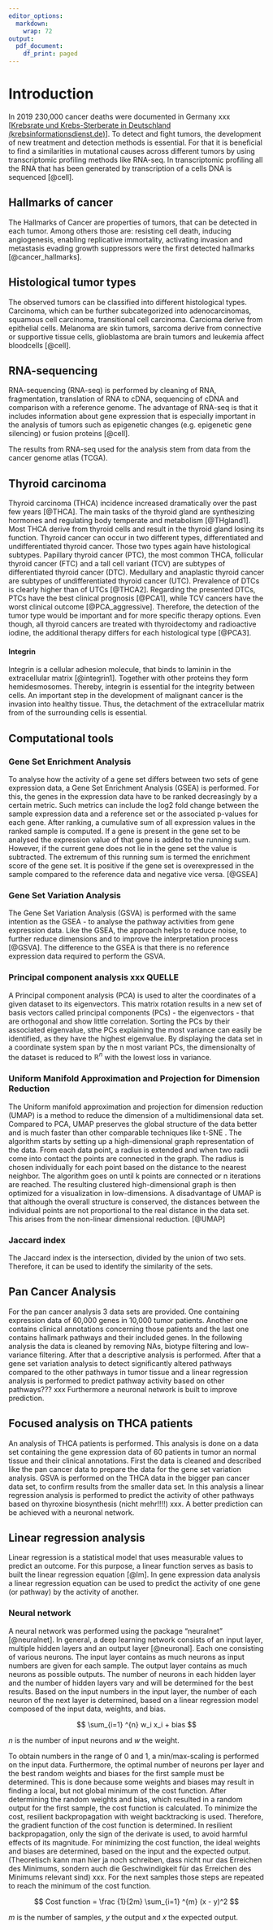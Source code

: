 ```yaml
---
editor_options: 
  markdown: 
    wrap: 72
output:
  pdf_document:
    df_print: paged
---
```


# Introduction

In 2019 230,000 cancer deaths were documented in Germany xxx
\[[Krebsrate und Krebs-Sterberate in Deutschland
(krebsinformationsdienst.de)](https://www.krebsinformationsdienst.de/tumorarten/grundlagen/krebsstatistiken.php)\].
To detect and fight tumors, the development of new treatment and
detection methods is essential. For that it is beneficial to find a
similarities in mutational causes across different tumors by using
transcriptomic profiling methods like RNA-seq. In transcriptomic
profiling all the RNA that has been generated by transcription of a
cells DNA is sequenced [@cell].

## Hallmarks of cancer

The Hallmarks of Cancer are properties of tumors, that can be detected
in each tumor. Among others those are: resisting cell death, inducing
angiogenesis, enabling replicative immortality, activating invasion and
metastasis evading growth suppressors were the first detected hallmarks
[@cancer_hallmarks].

## Histological tumor types

The observed tumors can be classified into different histological types.
Carcinoma, which can be further subcategorized into adenocarcinomas,
squamous cell carcinoma, transitional cell carcinoma. Carcioma derive
from epithelial cells. Melanoma are skin tumors, sarcoma derive from
connective or supportive tissue cells, glioblastoma are brain tumors and
leukemia affect bloodcells [@cell].

## RNA-sequencing

RNA-sequencing (RNA-seq) is performed by cleaning of RNA, fragmentation,
translation of RNA to cDNA, sequencing of cDNA and comparison with a
reference genome. The advantage of RNA-seq is that it includes
information about gene expression that is especially important in the
analysis of tumors such as epigenetic changes (e.g. epigenetic gene
silencing) or fusion proteins [@cell].

The results from RNA-seq used for the analysis stem from data from the
cancer genome atlas (TCGA).

## Thyroid carcinoma

Thyroid carcinoma (THCA) incidence increased dramatically over the past
few years [@THCA]. The main tasks of the thyroid gland are synthesizing
hormones and regulating body temperate and metabolism [@THgland1]. Most
THCA derive from thyroid cells and result in the thyroid gland losing
its function. Thyroid cancer can occur in two different types,
differentiated and undifferentiated thyroid cancer. Those two types
again have histological subtypes. Papillary thyroid cancer (PTC), the
most common THCA, follicular thyroid cancer (FTC) and a tall cell
variant (TCV) are subtypes of differentiated thyroid cancer (DTC).
Medullary and anaplastic thyroid cancer are subtypes of undifferentiated
thyroid cancer (UTC). Prevalence of DTCs is clearly higher than of UTCs
[@THCA2]. Regarding the presented DTCs, PTCs have the best clinical
prognosis [@PCA1], while TCV cancers have the worst clinical outcome
[@PCA_aggressive]. Therefore, the detection of the tumor type would be
important and for more specific therapy options. Even though, all
thyroid cancers are treated with thyroidectomy and radioactive iodine,
the additional therapy differs for each histological type [@PCA3].

#### Integrin

Integrin is a cellular adhesion molecule, that binds to laminin in the
extracellular matrix [@integrin1]. Together with other proteins they
form hemidesmosomes. Thereby, integrin is essential for the integrity
between cells. An important step in the development of malignant cancer
is the invasion into healthy tissue. Thus, the detachment of the
extracellular matrix from of the surrounding cells is essential.

## Computational tools

### Gene Set Enrichment Analysis

To analyse how the activity of a gene set differs between two sets of
gene expression data, a Gene Set Enrichment Analysis (GSEA) is
performed. For this, the genes in the expression data have to be ranked
decreasingly by a certain metric. Such metrics can include the log2 fold
change between the sample expression data and a reference set or the
associated p-values for each gene. After ranking, a cumulative sum of
all expression values in the ranked sample is computed. If a gene is
present in the gene set to be analysed the expression value of that gene
is added to the running sum. However, if the current gene does not lie
in the gene set the value is subtracted. The extremum of this running
sum is termed the enrichment score of the gene set. It is positive if
the gene set is overexpressed in the sample compared to the reference
data and negative vice versa. [@GSEA]

### Gene Set Variation Analysis

The Gene Set Variation Analysis (GSVA) is performed with the same
intention as the GSEA - to analyse the pathway activities from gene
expression data. Like the GSEA, the approach helps to reduce noise, to
further reduce dimensions and to improve the interpretation process
[@GSVA]. The difference to the GSEA is that there is no reference
expression data required to perform the GSVA.

### Principal component analysis xxx QUELLE

A Principal component analysis (PCA) is used to alter the coordinates of
a given dataset to its eigenvectors. This matrix rotation results in a
new set of basis vectors called principal components (PCs) - the
eigenvectors - that are orthogonal and show little correlation. Sorting
the PCs by their associated eigenvalue, sthe PCs explaining the most
variance can easily be identified, as they have the highest eigenvalue.
By displaying the data set in a coordinate system span by the n most
variant PCs, the dimensionalty of the dataset is reduced to
$\mathbb{R}^n$ with the lowest loss in variance.

### Uniform Manifold Approximation and Projection for Dimension Reduction

The Uniform manifold approximation and projection for dimension
reduction (UMAP) is a method to reduce the dimension of a
multidimensional data set. Compared to PCA, UMAP preserves the global
structure of the data better and is much faster than other comparable
techniques like t-SNE \cite{xxx}. The algorithm starts by setting up a
high-dimensional graph representation of the data. From each data point,
a radius is extended and when two radii come into contact the points are
connected in the graph. The radius is chosen individually for each point
based on the distance to the nearest neighbor. The algorithm goes on
until k points are connected or n iterations are reached. The resulting
clustered high-dimensional graph is then optimized for a visualization
in low-dimensions. A disadvantage of UMAP is that although the overall
structure is conserved, the distances between the individual points are
not proportional to the real distance in the data set. This arises from
the non-linear dimensional reduction. [@UMAP]

### Jaccard index

The Jaccard index is the intersection, divided by the union of two sets.
Therefore, it can be used to identify the similarity of the sets.

## Pan Cancer Analysis

For the pan cancer analysis 3 data sets are provided. One containing
expression data of 60,000 genes in 10,000 tumor patients. Another one
contains clinical annotations concerning those patients and the last one
contains hallmark pathways and their included genes. In the following
analysis the data is cleaned by removing NAs, biotype filtering and
low-variance filtering. After that a descriptive analysis is performed.
After that a gene set variation analysis to detect significantly altered
pathways compared to the other pathways in tumor tissue and a linear
regression analysis is performed to predict pathway activity based on
other pathways??? xxx Furthermore a neuronal network is built to improve
prediction.

## Focused analysis on THCA patients

An analysis of THCA patients is performed. This analysis is done on a
data set containing the gene expression data of 60 patients in tumor an
normal tissue and their clinical annotations. First the data is cleaned
and described like the pan cancer data to prepare the data for the gene
set variation analysis. GSVA is performed on the THCA data in the bigger
pan cancer data set, to confirm results from the smaller data set. In
this analysis a linear regression analysis is performed to predict the
activity of other pathways based on thyroxine biosynthesis (nicht
mehr!!!!) xxx. A better prediction can be achieved with a neuronal
network.

## Linear regression analysis

Linear regression is a statistical model that uses measurable values to
predict an outcome. For this purpose, a linear function serves as basis
to built the linear regression equation [@lm]. In gene expression data
analysis a linear regression equation can be used to predict the
activity of one gene (or pathway) by the activity of another.

### Neural network

A neural network was performed using the package "neuralnet"
[@neuralnet]. In general, a deep learning network consists of an input
layer, multiple hidden layers and an output layer [@neuronal]. Each one
consisting of various neurons. The input layer contains as much neurons
as input numbers are given for each sample. The output layer contains as
much neurons as possible outputs. The number of neurons in each hidden
layer and the number of hidden layers vary and will be determined for
the best results. Based on the input numbers in the input layer, the
number of each neuron of the next layer is determined, based on a linear
regression model composed of the input data, weights, and bias.

$$
\sum_{i=1} ^{n} w_i x_i + bias
$$

*n* is the number of input neurons and *w* the weight.

To obtain numbers in the range of 0 and 1, a min/max-scaling is
performed on the input data. Furthermore, the optimal number of neurons
per layer and the best random weights and biases for the first sample
must be determined. This is done because some weights and biases may
result in finding a local, but not global minimum of the cost function.
After determining the random weights and bias, which resulted in a
random output for the first sample, the cost function is calculated. To
minimize the cost, resilient backpropagation with weight backtracking is
used. Therefore, the gradient function of the cost function is
determined. In resilient backpropagation, only the sign of the derivate
is used, to avoid harmful effects of its magnitude. For minimizing the
cost function, the ideal weights and biases are determined, based on the
input and the expected output. (Theoretisch kann man hier ja noch
schreiben, dass nicht nur das Erreichen des Minimums, sondern auch die
Geschwindigkeit für das Erreichen des Minimums relevant sind) xxx. For
the next samples those steps are repeated to reach the minimum of the
cost function.

$$
Cost function = \frac {1}{2m} \sum_{i=1} ^{m} (x - y)^2
$$

*m* is the number of samples, *y* the output and *x* the expected
output.
